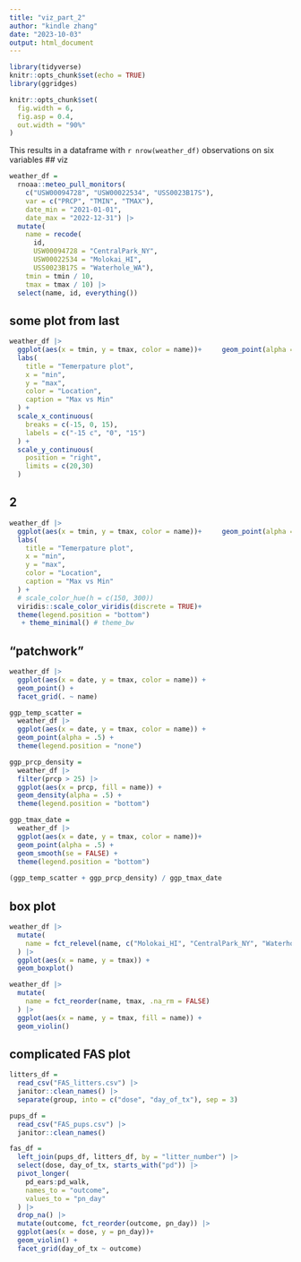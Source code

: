 ```yaml
---
title: "viz_part_2"
author: "kindle zhang"
date: "2023-10-03"
output: html_document
---
```


```r
library(tidyverse)
knitr::opts_chunk$set(echo = TRUE)
library(ggridges)

knitr::opts_chunk$set(
  fig.width = 6,
  fig.asp = 0.4,
  out.width = "90%"
)
```

This results in a dataframe with `r nrow(weather_df)` observations on six variables
## viz

```r
weather_df = 
  rnoaa::meteo_pull_monitors(
    c("USW00094728", "USW00022534", "USS0023B17S"),
    var = c("PRCP", "TMIN", "TMAX"), 
    date_min = "2021-01-01",
    date_max = "2022-12-31") |>
  mutate(
    name = recode(
      id, 
      USW00094728 = "CentralPark_NY", 
      USW00022534 = "Molokai_HI",
      USS0023B17S = "Waterhole_WA"),
    tmin = tmin / 10,
    tmax = tmax / 10) |>
  select(name, id, everything())
```

## some plot from last 

```r
weather_df |> 
  ggplot(aes(x = tmin, y = tmax, color = name))+     geom_point(alpha = .5)+
  labs(
    title = "Temerpature plot",
    x = "min",
    y = "max",
    color = "Location",
    caption = "Max vs Min"
  ) +
  scale_x_continuous(
    breaks = c(-15, 0, 15),
    labels = c("-15 c", "0", "15")
  ) +
  scale_y_continuous(
    position = "right",
    limits = c(20,30)
  )
```
## 2

```r
weather_df |> 
  ggplot(aes(x = tmin, y = tmax, color = name))+     geom_point(alpha = .5)+
  labs(
    title = "Temerpature plot",
    x = "min",
    y = "max",
    color = "Location",
    caption = "Max vs Min"
  ) + 
  # scale_color_hue(h = c(150, 300))
  viridis::scale_color_viridis(discrete = TRUE)+
  theme(legend.position = "bottom")
   + theme_minimal() # theme_bw
```

## "patchwork"

```r
weather_df |> 
  ggplot(aes(x = date, y = tmax, color = name)) +
  geom_point() +
  facet_grid(. ~ name)
```

```r
ggp_temp_scatter =
  weather_df |> 
  ggplot(aes(x = date, y = tmax, color = name)) +
  geom_point(alpha = .5) +
  theme(legend.position = "none")

ggp_prcp_density = 
  weather_df |> 
  filter(prcp > 25) |> 
  ggplot(aes(x = prcp, fill = name)) +
  geom_density(alpha = .5) + 
  theme(legend.position = "bottom")

ggp_tmax_date = 
  weather_df |> 
  ggplot(aes(x = date, y = tmax, color = name))+
  geom_point(alpha = .5) + 
  geom_smooth(se = FALSE) + 
  theme(legend.position = "bottom")
  
(ggp_temp_scatter + ggp_prcp_density) / ggp_tmax_date
```

## box plot

```r
weather_df |> 
  mutate(
    name = fct_relevel(name, c("Molokai_HI", "CentralPark_NY", "Waterhole_WA"))
  ) |> 
  ggplot(aes(x = name, y = tmax)) +
  geom_boxplot()

weather_df |> 
  mutate(
    name = fct_reorder(name, tmax, .na_rm = FALSE)
  ) |> 
  ggplot(aes(x = name, y = tmax, fill = name)) +
  geom_violin()
```

## complicated FAS plot

```r
litters_df =
  read_csv("FAS_litters.csv") |> 
  janitor::clean_names() |> 
  separate(group, into = c("dose", "day_of_tx"), sep = 3)

pups_df = 
  read_csv("FAS_pups.csv") |> 
  janitor::clean_names()

fas_df = 
  left_join(pups_df, litters_df, by = "litter_number") |> 
  select(dose, day_of_tx, starts_with("pd")) |> 
  pivot_longer(
    pd_ears:pd_walk,
    names_to = "outcome",
    values_to = "pn_day"
  ) |> 
  drop_na() |> 
  mutate(outcome, fct_reorder(outcome, pn_day)) |> 
  ggplot(aes(x = dose, y = pn_day))+
  geom_violin() +
  facet_grid(day_of_tx ~ outcome)
```

